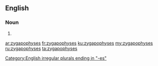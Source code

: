 ==English==

===Noun===
{{head|en|plural}}

# {{plural of|zygapophysis|lang=en|nocat=1}}

[[Category:English irregular plurals ending in "-es"]]

[[ar:zygapophyses]]
[[fr:zygapophyses]]
[[ku:zygapophyses]]
[[my:zygapophyses]]
[[ru:zygapophyses]]
[[ta:zygapophyses]]